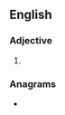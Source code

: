 ==English==

===Adjective===
{{head|en|adjective comparative form}}

# {{en-comparative of|inky}}

===Anagrams===
* {{anagrams|en|a=eiiknr|keirin}}